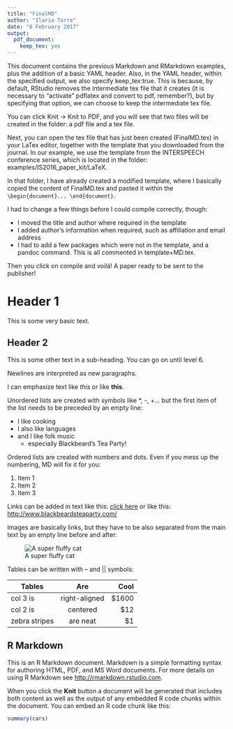 ```yaml
---
title: "FinalMD"
author: "Ilaria Torre"
date: "8 February 2017"
output: 
  pdf_document:
    keep_tex: yes
---
```


This document contains the previous Markdown and RMarkdown examples, plus the addition of a basic YAML header. Also, in the YAML header, within the specified output, we also specify keep_tex:true. This is because, by default, RStudio removes the intermediate tex file that it creates (it is necessary to "activate" pdflatex and convert to pdf, remember?), but by specifying that option, we can choose to keep the intermediate tex file.

You can click Knit -> Knit to PDF, and you will see that two files will be created in the folder: a pdf file and a tex file.

Next, you can open the tex file that has just been created (FinalMD.tex) in your LaTex editor, together with the template that you downloaded from the journal. In our example, we use the template from the INTERSPEECH conference series, which is located in the folder: examples/IS2016_paper_kit/LaTeX.

In that folder, I have already created a modified template, where I basically copied the content of FinalMD.tex and pasted it within the `\begin{document}... \end{document}`.

I had to change a few things before I could compile correctly, though:

* I moved the title and author where required in the template
* I added author's information when required, such as affiliation and email address
* I had to add a few packages which were not in the template, and a pandoc command. This is all commented in template+MD.tex.

Then you click on compile and voilá! A paper ready to be sent to the publisher!

# Header 1

This is some very basic text.

## Header 2

This is some other text in a sub-heading. You can go on until level 6.

Newlines are interpreted as new paragraphs.

I can emphasize text like *this* or like **this**.

Unordered lists are created with symbols like *, -, +... but the first item of the list needs to be preceded by an empty line:

* I like cooking
+ I also like languages
- and I like folk music
    - especially Blackbeard's Tea Party!
    
Ordered lists are created with numbers and dots. Even if you mess up the numbering, MD will fix it for you:

1. Item 1
2. Item 2
2. Item 3
    
Links can be added in text like this: [click here](http://www.blackbeardsteaparty.com/) or like this: <http://www.blackbeardsteaparty.com/>

Images are basically links, but they have to be also separated from the main text by an empty line before and after:

![A super fluffy cat](images/fluffycat.jpg)

Tables can be written with -- and || symbols:

| Tables        | Are           | Cool  |
| ------------- |:-------------:| -----:|
| col 3 is      | right-aligned | $1600 |
| col 2 is      | centered      |   $12 |
| zebra stripes | are neat      |    $1 |


## R Markdown

This is an R Markdown document. Markdown is a simple formatting syntax for authoring HTML, PDF, and MS Word documents. For more details on using R Markdown see <http://rmarkdown.rstudio.com>.

When you click the **Knit** button a document will be generated that includes both content as well as the output of any embedded R code chunks within the document. You can embed an R code chunk like this:

```r
summary(cars)
```

